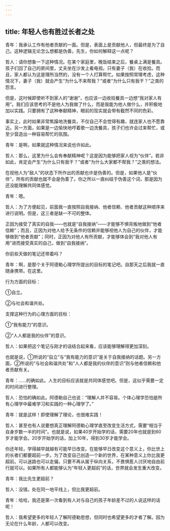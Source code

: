 ```yaml
---
---
---
```

title: 年轻人也有胜过长者之处
---

青年：我承认工作有他者贡献的一面。但是，表面上是贡献他人，但最终是为了自己。这种逻辑无论怎么想都是伪善。先生，你如何解释这一点呢？

哲人：请你想象一下这种情况。在某个家庭里，晚饭结束之后，餐桌上满是餐具。孩子们回了自己的房间里，丈夫坐在沙发上看电视。只有妻子（我）在收拾。而且，家人都认为这是理所当然的，没有一个人打算帮忙。如果按照常理考虑，这种情况下，妻子（我）就会产生“为什么不来帮我？”或者“为什么只有我干？”之类的怨言。

但是，这吋候即使听不到家人的“谢谢”，也应该一边收拾餐具一边想“我对家人有用”。我们应该思考的不是他人为我做了什么，而是我能为他人做什么，并积极地加以实践。只要拥有了这种奉献精神，眼前的现实就会带有截然不同的色彩。

事实上，此时如果非常焦躁地洗餐具，不仅自己不会觉得有趣，就连家人也不愿靠近。另一方面，如果是一边愉快地哼着歌一边洗餐具，孩子们也许会过来帮忙，或至少营造出一种容易帮忙的氛围。

青年：是啊，如果就这种情况来说也许如此。

哲人：那么，这里为什么会有奉献精神呢？这是因为能够把家人视为“伙伴”。若非如此，肯定会产生“为什么只有我干？”或者“为什么大家都不帮我？”之类的想法。

在视他人为“敌人”的状态下所作出的贡献也许是伪善的。但是，如果他人是“伙伴”，所有的贡献也就不会是伪善了。你之所以一直纠结于伪善这个词，那是因为还没能理解共同体感觉。

青年：嗯。

哲人：为了方便起见，前面我一直按照自我接纳、他者信赖、他者贡献这种顺序来进行说明。但是，这三者是缺一不可的整体。

正因为接受了真实的自我——也就是“自我接纳”——才能够不惧背叛地做到“他者信赖”；而且，正因为对他人给予无条件的信赖并能够视他人为自己的伙伴，才能够做到“他者贡献”；同时，正因为对他人有所贡献，才能够体会到“我对他人有用”进而接受真实的自己，做到“自我接纳”。

你前些天做的笔记还带着吗？

青年：啊，是那个关于阿德勒心理学所提出的目标的笔记吧。自那天之后我就一直随身携带。在这里。

行为方面的目标：

①自立。

②与社会和谐共处。

支撑这种行为的心理方面的目标：

①“我有能力”的意识。

②“人人都是我的伙伴”的意识。

哲人：如果把这个笔记与刚才的话结合起来看，应该能够理解得更加深刻。

也就是说，①所说的“自立”与“我有能力的意识”是关于自我接纳的话题。另一方面，②所说的“与社会和谐共处”和“人人都是我的伙伴的意识”则与他者信赖和他者贡献有关。

青年：……的确如此。人生的目标应该就是共同体感觉吧。但是，这似乎需要一定的时间进行整理。

哲人：恐怕的确如此。阿德勒自己也说：“理解人并不容易。个体心理学恐怕是所有心理学中最难学习和实践的一种心理学了。”

青年：就是这样！即使理解了理论，也很难实践！

哲人：甚至也有人说要想真正理解阿德勒心理学直至改变生活方式，需要“相当于自身岁数一半的时间”。也就是说，如果40岁开始学的话，需要20年也就是到60岁才能学会。20岁开始学的话，加上10年，得到30岁才能学会。

你还年轻，学得越早就越有可能早日改变。在能够早日改变这个意义上，你比世上的长者们都要超前一步。为了改变自己创造一个新的世界，在某种意义上你比我更超前。可以迷路也可以走偏，只要不再从属于纵向关系，不畏惧惹人讨厌地自由前行就可以。如果所有人都能够认为“年轻人更超前”的话，世界就会发生重大改变。

青年：我比先生更超前？

哲人：没错。处在同一地平线上，但比我更超前。

青年：哈哈，我还是第一次看到有人对与自己的孩子年龄差不过的人说这样的话呢！

哲人：我希望更多的年轻人了解阿德勒思想，但同时也希望更多的才者了解。因为无论在什么年龄，人都可以改变。